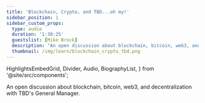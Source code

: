 ```yaml
---
title: 'Blockchain, Crypto, and TBD...oh my!'
sidebar_position: 1
sidebar_custom_props:
  type: audio
  duration: '1:30:25'
  guestslist: [Mike Brock]
  description: "An open discussion about blockchain, bitcoin, web3, and decentralization with TBD's General Manager."
  thumbnail: /img/learn/blockchain_crypto_tbd.png
---
```


  HighlightsEmbedGrid,
  Divider,
  Audio,
  BiographyList,
} from '@site/src/components';

<div className="mb-8">
  <Audio url="https://soundcloud.com/user-625850228/blockchain-crypto-and-tbd-oh" />
</div>

An open discussion about blockchain, bitcoin, web3, and decentralization with TBD's General Manager.

<Divider type="dotted" className="" />
<BiographyList
  growToFit={false}
  title="guests"
  biographies={[
    {
      imageUrl: '/img/learn/headshots/mike_brock.jpeg',
      headline: 'Mike Brock',
      description: 'TBD of TBD',
      twitterLink: 'https://twitter.com/brockm',
    },
  ]}
/>
<Divider type="dotted" className="" />
<HighlightsEmbedGrid
  title="HIGHLIGHTS"
  growToFit={true}
  highlights={[
    {
      title: 'What is TBD?',
      url: 'https://vimeo.com/704183946',
    },
  ]}
/>
<Divider type="dotted" className="" />

